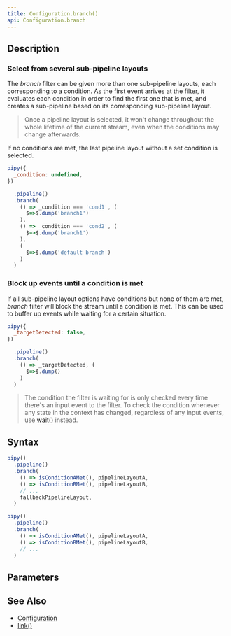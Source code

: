 ```yaml
---
title: Configuration.branch()
api: Configuration.branch
---
```


## Description

<Summary/>

<FilterDiagram
  name="branch"
  input="Event"
  output="Event"
  subInput="Event"
  subOutput="Event"
  subType="demux"
/>

### Select from several sub-pipeline layouts

The _branch_ filter can be given more than one sub-pipeline layouts, each corresponding to a condition. As the first event arrives at the filter, it evaluates each condition in order to find the first one that is met, and creates a sub-pipeline based on its corresponding sub-pipeline layout.

> Once a pipeline layout is selected, it won't change throughout the whole lifetime of the current stream, even when the conditions may change afterwards.

If no conditions are met, the last pipeline layout without a set condition is selected.

``` js
pipy({
  _condition: undefined,
})

  .pipeline()
  .branch(
    () => _condition === 'cond1', (
      $=>$.dump('branch1')
    ),
    () => _condition === 'cond2', (
      $=>$.dump('branch1')
    ),
    (
      $=>$.dump('default branch')
    )
  )
```

### Block up events until a condition is met

If all sub-pipeline layout options have conditions but none of them are met, _branch_ filter will block the stream until a condition is met. This can be used to buffer up events while waiting for a certain situation.

``` js
pipy({
  _targetDetected: false,
})

  .pipeline()
  .branch(
    () => _targetDetected, (
      $=>$.dump()
    )
  )
```

> The condition the filter is waiting for is only checked every time there's an input event to the filter. To check the condition whenever any state in the context has changed, regardless of any input events, use [wait()](/reference/api/Configuration/wait) instead.

## Syntax

``` js
pipy()
  .pipeline()
  .branch(
    () => isConditionAMet(), pipelineLayoutA,
    () => isConditionBMet(), pipelineLayoutB,
    // ...
    fallbackPipelineLayout,
  )

pipy()
  .pipeline()
  .branch(
    () => isConditionAMet(), pipelineLayoutA,
    () => isConditionBMet(), pipelineLayoutB,
    // ...
  )
```

## Parameters

<Parameters/>

## See Also

* [Configuration](/reference/api/Configuration)
* [link()](/reference/api/Configuration/link)
